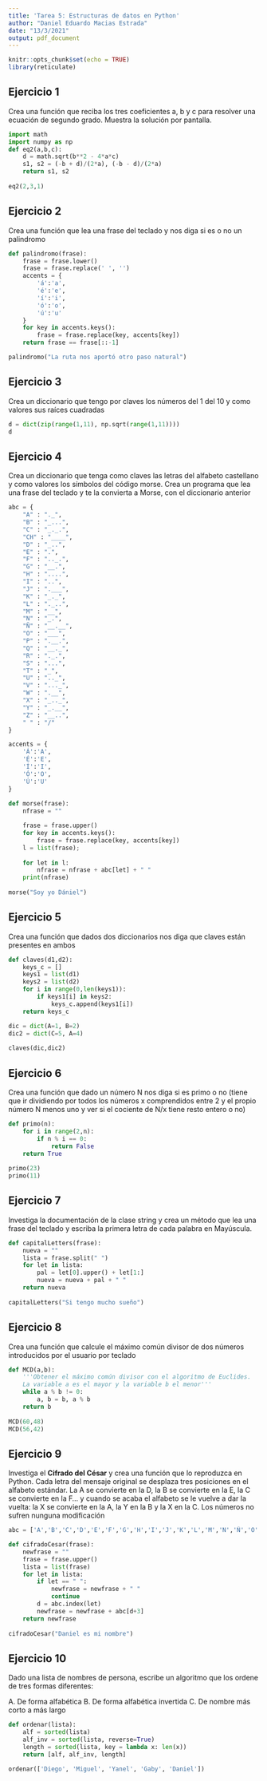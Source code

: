 ```yaml
---
title: 'Tarea 5: Estructuras de datos en Python'
author: "Daniel Eduardo Macias Estrada"
date: "13/3/2021"
output: pdf_document
---
```


```r
knitr::opts_chunk$set(echo = TRUE)
library(reticulate)
```

## Ejercicio 1

Crea una función que reciba los tres coeficientes a, b y c para resolver una ecuación de segundo grado. Muestra la solución por pantalla.

```python
import math
import numpy as np
def eq2(a,b,c):
    d = math.sqrt(b**2 - 4*a*c)
    s1, s2 = (-b + d)/(2*a), (-b - d)/(2*a)
    return s1, s2
    
eq2(2,3,1)
```

## Ejercicio 2
Crea una función que lea una frase del teclado y nos diga si es o no un palindromo

```python
def palindromo(frase):
    frase = frase.lower()
    frase = frase.replace(' ', '')
    accents = {
        'á':'a',
        'é':'e',
        'í':'i',
        'ó':'o',
        'ú':'u'
    }
    for key in accents.keys():
        frase = frase.replace(key, accents[key])
    return frase == frase[::-1]

palindromo("La ruta nos aportó otro paso natural")
```


## Ejercicio 3
Crea un diccionario que tengo por claves los números del 1 del 10 y como valores sus raíces cuadradas

```python
d = dict(zip(range(1,11), np.sqrt(range(1,11))))
d
```


## Ejercicio 4
Crea un diccionario que tenga como claves las letras del alfabeto castellano y como valores los símbolos del código morse. Crea un programa que lea una frase del teclado y te la convierta a Morse, con el diccionario anterior

```python
abc = {
    "A" : "._",
    "B" : "_...",
    "C" : "_._.",
    "CH" : "____",
    "D" : "_..",
    "E" : ".",
    "F" : ".._.",
    "G" : "__.",
    "H" : "....",
    "I" : "..",
    "J" : ".___",
    "K" : "_._",
    "L" : "._..",
    "M" : "__",
    "N" : "_.",
    "Ñ" : "__.__",
    "O" : "___",
    "P" : ".__.",
    "Q" : "__._",
    "R" : "._.",
    "S" : "...",
    "T" : "_",
    "U" : ".._",
    "V" : "..._",
    "W" : ".__",
    "X" : "_.._",
    "Y" : "_.__",
    "Z" : "__..",
    " " : "/"
}

accents = {
    'Á':'A',
    'É':'E',
    'Í':'I',
    'Ó':'O',
    'Ú':'U'
}
    
def morse(frase):
    nfrase = ""

    frase = frase.upper()
    for key in accents.keys():
        frase = frase.replace(key, accents[key])
    l = list(frase);
    
    for let in l:
        nfrase = nfrase + abc[let] + " "
    print(nfrase)
    
morse("Soy yo Dániel")
```


## Ejercicio 5

Crea una función que dados dos diccionarios nos diga que claves están presentes en ambos

```python
def claves(d1,d2):
    keys_c = []
    keys1 = list(d1)
    keys2 = list(d2)
    for i in range(0,len(keys1)):
        if keys1[i] in keys2:
            keys_c.append(keys1[i])
    return keys_c

dic = dict(A=1, B=2)
dic2 = dict(C=5, A=4)
 
claves(dic,dic2)
```


## Ejercicio 6
Crea una función que dado un número N nos diga si es primo o no (tiene que ir dividiendo por todos los números x comprendidos entre 2 y el propio número N menos uno y ver si el cociente de N/x tiene resto entero o no)

```python
def primo(n):
    for i in range(2,n):
        if n % i == 0:
            return False
    return True
    
primo(23)
primo(11)
```


## Ejercicio 7
Investiga la documentación de la clase string y crea un método que lea una frase del teclado y escriba la primera letra de cada palabra en Mayúscula.

```python
def capitalLetters(frase):
    nueva = ""
    lista = frase.split(" ")
    for let in lista:
        pal = let[0].upper() + let[1:]
        nueva = nueva + pal + " "
    return nueva
    
capitalLetters("Si tengo mucho sueño")

```


## Ejercicio 8
Crea una función que calcule el máximo común divisor de dos números introducidos por el usuario por teclado

```python
def MCD(a,b):
    '''Obtener el máximo común divisor con el algoritmo de Euclides.
    La variable a es el mayor y la variable b el menor'''
    while a % b != 0:
        a, b = b, a % b
    return b
    
MCD(60,48)
MCD(56,42)
```


## Ejercicio 9
Investiga el **Cifrado del César** y crea una función que lo reproduzca en Python. Cada letra del mensaje original se desplaza tres posiciones en el alfabeto estándar. La A se convierte en la D, la B se convierte en la E, la C se convierte en la F... y cuando se acaba el alfabeto se le vuelve a dar la vuelta: la X se convierte en la A, la Y en la B y la X en la C. Los números no sufren nunguna modificación

```python
abc = ['A','B','C','D','E','F','G','H','I','J','K','L','M','N','Ñ','O','P','Q','R','S','T','U','V','W','X','Y','Z']

def cifradoCesar(frase):
    newfrase = ""
    frase = frase.upper()
    lista = list(frase)
    for let in lista:
        if let == " ":
            newfrase = newfrase + " "
            continue
        d = abc.index(let)
        newfrase = newfrase + abc[d+3]
    return newfrase
    
cifradoCesar("Daniel es mi nombre")
```


## Ejercicio 10
Dado una lista de nombres de persona, escribe un algoritmo que los ordene de tres formas diferentes:

A. De forma alfabética
B. De forma alfabética invertida
C. De nombre más corto a más largo

```python
def ordenar(lista):
    alf = sorted(lista)
    alf_inv = sorted(lista, reverse=True)
    length = sorted(lista, key = lambda x: len(x))
    return [alf, alf_inv, length]

ordenar(['Diego', 'Miguel', 'Yanel', 'Gaby', 'Daniel'])
```



